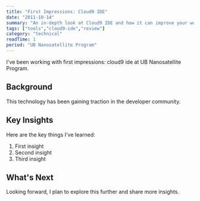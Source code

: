 ```yaml
---
title: "First Impressions: Cloud9 IDE"
date: "2011-10-14"
summary: "An in-depth look at Cloud9 IDE and how it can improve your workflow."
tags: ["tools","cloud9-ide","review"]
category: "technical"
readTime: 1
period: "UB Nanosatellite Program"
---
```


I've been working with first impressions: cloud9 ide at UB Nanosatellite Program.

## Background

This technology has been gaining traction in the developer community.

## Key Insights

Here are the key things I've learned:

1. First insight
2. Second insight
3. Third insight

## What's Next

Looking forward, I plan to explore this further and share more insights.

